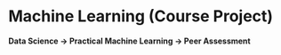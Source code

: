 # Machine Learning (Course Project)
**Data Science -> Practical Machine Learning -> Peer Assessment**  
